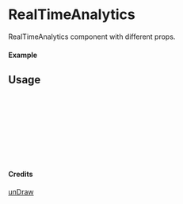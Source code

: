 
<Meta of={RealTimeAnalytics} title="unDraw/RealTimeAnalytics" />

# RealTimeAnalytics

RealTimeAnalytics component with different props.

#### Example

<Canvas of={RealTimeAnalytics.Primary} />

## Usage

```ts
import { RealTimeAnalytics } from "yadl-ui";

const Example = () => {
  return (
      <RealTimeAnalytics />
  );
};

export default Example;
```

#### Credits
[unDraw](https://undraw.co/illustrations)
